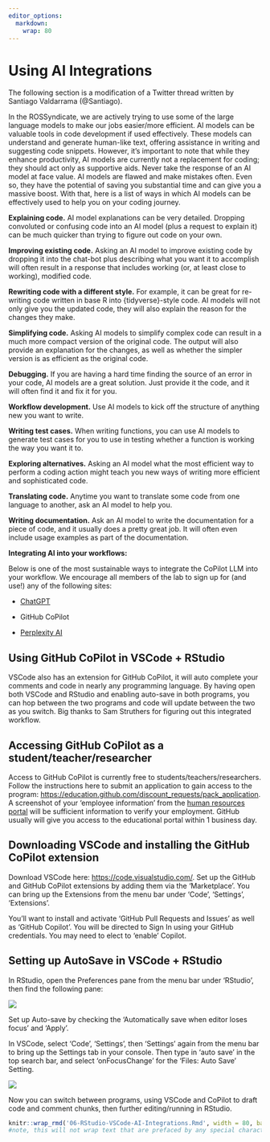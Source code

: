 ```yaml
---
editor_options:
  markdown:
    wrap: 80
---
```


# Using AI Integrations

The following section is a modification of a Twitter thread written by Santiago
Valdarrama (@Santiago).

In the ROSSyndicate, we are actively trying to use some of the large language
models to make our jobs easier/more efficient. AI models can be valuable tools
in code development if used effectively. These models can understand and
generate human-like text, offering assistance in writing and suggesting code
snippets. However, it's important to note that while they enhance productivity,
AI models are currently not a replacement for coding; they should act only as
supportive aids. Never take the response of an AI model at face value. AI models
are flawed and make mistakes often. Even so, they have the potential of saving
you substantial time and can give you a massive boost. With that, here is a list
of ways in which AI models can be effectively used to help you on your coding
journey.

**Explaining code.** AI model explanations can be very detailed. Dropping
convoluted or confusing code into an AI model (plus a request to explain it) can
be much quicker than trying to figure out code on your own.

**Improving existing code.** Asking an AI model to improve existing code by
dropping it into the chat-bot plus describing what you want it to accomplish
will often result in a response that includes working (or, at least close to
working), modified code.

**Rewriting code with a different style.** For example, it can be great for
re-writing code written in base R into {tidyverse}-style code. AI models will
not only give you the updated code, they will also explain the reason for the
changes they make.

**Simplifying code.** Asking AI models to simplify complex code can result in a
much more compact version of the original code. The output will also provide an
explanation for the changes, as well as whether the simpler version is as
efficient as the original code.

**Debugging.** If you are having a hard time finding the source of an error in
your code, AI models are a great solution. Just provide it the code, and it will
often find it and fix it for you.

**Workflow development.** Use AI models to kick off the structure of anything
new you want to write.

**Writing test cases.** When writing functions, you can use AI models to
generate test cases for you to use in testing whether a function is working the
way you want it to.

**Exploring alternatives.** Asking an AI model what the most efficient way to
perform a coding action might teach you new ways of writing more efficient and
sophisticated code.

**Translating code.** Anytime you want to translate some code from one language
to another, ask an AI model to help you.

**Writing documentation.** Ask an AI model to write the documentation for a
piece of code, and it usually does a pretty great job. It will often even
include usage examples as part of the documentation.

**Integrating AI into your workflows:**

Below is one of the most sustainable ways to integrate the CoPilot LLM into your
workflow. We encourage all members of the lab to sign up for (and use!) any of
the following sites:

-   [ChatGPT](https://chat.openai.com/)

-   GitHub CoPilot

-   [Perplexity AI](https://www.perplexity.ai/)

## Using GitHub CoPilot in VSCode + RStudio

VSCode also has an extension for GitHub CoPilot, it will auto complete your
comments and code in nearly any programming language. By having open both VSCode
and RStudio and enabling auto-save in both programs, you can hop between the two
programs and code will update between the two as you switch. Big thanks to Sam
Struthers for figuring out this integrated workflow.

## Accessing GitHub CoPilot as a student/teacher/researcher

Access to GitHub CoPilot is currently free to students/teachers/researchers.
Follow the instructions here to submit an application to gain access to the
program: <https://education.github.com/discount_requests/pack_application>. A
screenshot of your 'employee information' from the [human resources
portal](https://aar.is.colostate.edu/service/hrprod) will be sufficient
information to verify your employment. GitHub usually will give you access to
the educational portal within 1 business day.

## Downloading VSCode and installing the GitHub CoPilot extension

Download VSCode here: <https://code.visualstudio.com/>. Set up the GitHub and
GitHub CoPilot extensions by adding them via the 'Marketplace'. You can bring up
the Extensions from the menu bar under 'Code', 'Settings', 'Extensions'.

You'll want to install and activate 'GitHub Pull Requests and Issues' as well as
'GitHub Copilot'. You will be directed to Sign In using your GitHub credentials.
You may need to elect to 'enable' Copilot.

## Setting up AutoSave in VSCode + RStudio

In RStudio, open the Preferences pane from the menu bar under 'RStudio', then
find the following pane:

![](images/r%20autosave.png)

Set up Auto-save by checking the 'Automatically save when editor loses focus'
and 'Apply'.

In VSCode, select 'Code', 'Settings', then 'Settings' again from the menu bar to
bring up the Settings tab in your console. Then type in 'auto save' in the top
search bar, and select 'onFocusChange' for the 'Files: Auto Save' Setting.

![](images/vscode%20autosave.png)

Now you can switch between programs, using VSCode and CoPilot to draft code and
comment chunks, then further editing/running in RStudio.

```r
knitr::wrap_rmd('06-RStudio-VSCode-AI-Integrations.Rmd', width = 80, backup = NULL)
#note, this will not wrap text that are prefaced by any special characters (like bullets!)
```
